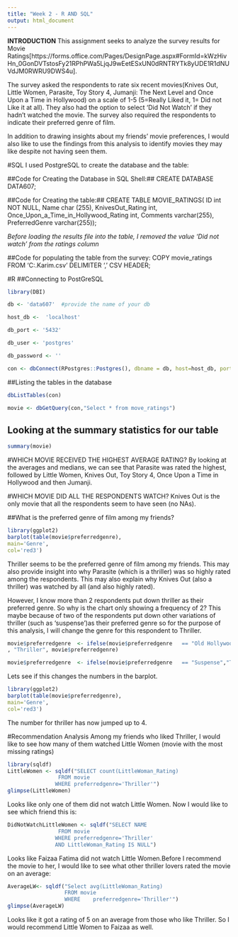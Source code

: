 ---
title: "Week 2 - R AND SQL"
output: html_document
---
**INTRODUCTION**
This assignment seeks to analyze the survey results for Movie Ratings[https://forms.office.com/Pages/DesignPage.aspx#FormId=kWzHivHn_0GonDVTstosFy21RPhPWa5LjqJ9wEetESxUN0dRNTRYTk8yUDE1R1dNUVdJM0RWRU9DWS4u].

The survey asked the respondents to rate six recent movies(Knives Out, Little Women, Parasite, Toy Story 4, Jumanji: The Next Level and Once Upon a Time in Hollywood) on a scale of 1-5 (5=Really Liked it, 1= Did not Like it at all). They also had the option to
select 'Did Not Watch' if they hadn't watched the movie. The survey also required the respondents to indicate their preferred genre of film.

In addition to drawing insights about my friends' movie preferences, I would also like to use the findings from this analysis to identify movies they may like despite not having seen them.


#SQL
I used PostgreSQL to create the database and the table:

##Code for Creating the Database in SQL Shell:##
CREATE DATABASE DATA607;

##Code for Creating the table:##
CREATE TABLE MOVIE_RATINGS(
ID int NOT NULL, Name char (255), KnivesOut_Rating int, Once_Upon_a_Time_in_Hollywood_Rating int, Comments varchar(255), PreferredGenre varchar(255));

*Before loading the results file into the table, I removed the value 'Did not watch' from the ratings column*

##Code for populating the table from the survey:
COPY movie_ratings
FROM 'C:\Users\Atina.Karim\Desktop\DATA607\MovieRatings.csv' 
DELIMITER ',' 
CSV HEADER;

#R
##Connecting to PostGreSQL
```{r}
library(DBI)

db <- 'data607'  #provide the name of your db

host_db <-  'localhost'

db_port <- '5432'  

db_user <- 'postgres'

db_password <- ''

con <- dbConnect(RPostgres::Postgres(), dbname = db, host=host_db, port=db_port, user=db_user, password=db_password)  
```
##Listing the tables in the database
```{r list tables}
dbListTables(con) 
```

```{r}
movie <- dbGetQuery(con,"Select * from move_ratings")
```
## Looking at the summary statistics for our table
```{r}
summary(movie)
```

#WHICH MOVIE RECEIVED THE HIGHEST AVERAGE RATING?
By looking at the averages and medians, we can see that Parasite was rated the highest, followed by Little Women, Knives Out, Toy Story 4, Once Upon a Time in Hollywood and then Jumanji.

#WHICH MOVIE DID ALL THE RESPONDENTS WATCH?
Knives Out is the only movie that all the respondents seem to have seen (no NAs).


##What is the preferred genre of film among my friends?
```{r}
library(ggplot2)
barplot(table(movie$preferredgenre),
main='Genre',
col='red3')
```

Thriller seems to be the preferred genre of film among my friends. This may also provide insight into why Parasite (which is a thriller) was so highly rated among the respondents. This may also explain why Knives Out (also a thriller) was watched by all (and also highly rated).

However, I know more than 2 respondents put down thriller as their preferred genre. So why is the chart only showing a frequency of 2? This maybe because of two of the respondents put down other variations of thriller (such as 'suspense')as their preferred genre so for the purpose of this analysis, I will change the genre for this respondent to Thriller.

```{r}
movie$preferredgenre  <- ifelse(movie$preferredgenre   == "Old Hollywood, 70-80s romantic comedies, Thai horror, Cantonese thrillers"
, "Thriller", movie$preferredgenre)
```
```{r}
movie$preferredgenre  <- ifelse(movie$preferredgenre   == "Suspense","Thriller", movie$preferredgenre)
```
Lets see if this changes the numbers in the barplot.
```{r}
library(ggplot2)
barplot(table(movie$preferredgenre),
main='Genre',
col='red3')
```
The number for thriller has now jumped up to 4.

#Recommendation Analysis
Among my friends who liked Thriller, I would like to see how many of them watched Little Women (movie with the most missing ratings)

```{r}
library(sqldf)
LittleWomen <- sqldf("SELECT count(LittleWoman_Rating)
                FROM movie
               WHERE preferredgenre='Thriller'")
glimpse(LittleWomen)
```

Looks like only one of them did not watch Little Women. Now I would like to see which friend this is:

```{r}
DidNotWatchLittleWomen <- sqldf("SELECT NAME
                FROM movie
               WHERE preferredgenre='Thriller'
               AND LittleWoman_Rating IS NULL")
```

Looks like Faizaa Fatima did not watch Little Women.Before I recommend the movie to her, I would like to see what other thriller lovers rated the movie on an average:

```{r}
AverageLW<- sqldf("Select avg(LittleWoman_Rating)
                  FROM movie 
                  WHERE    preferredgenre='Thriller'")
glimpse(AverageLW)
```
Looks like it got a rating of 5 on an average from those who like Thriller. So I would recommend Little Women to Faizaa as well.

